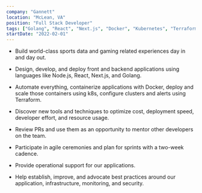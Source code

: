 ```yaml
---
company: "Gannett"
location: "McLean, VA"
position: "Full Stack Developer"
tags: ["Golang", "React", "Next.js", "Docker", "Kubernetes", "Terraform", "DevOps", "Agile", "CI/CD", "TDD"]
startDate: "2022-02-01"
---
```

* Build world-class sports data and gaming related experiences day in and day out.

* Design, develop, and deploy front and backend applications using languages like Node.js, React, Next.js, and Golang.

* Automate everything, containerize applications with Docker, deploy and scale those containers using k8s, configure clusters and alerts using Terraform.

* Discover new tools and techniques to optimize cost, deployment speed, developer effort, and resource usage.

* Review PRs and use them as an opportunity to mentor other developers on the team.

* Participate in agile ceremonies and plan for sprints with a two-week cadence.

* Provide operational support for our applications.

* Help establish, improve, and advocate best practices around our application, infrastructure, monitoring, and security.
